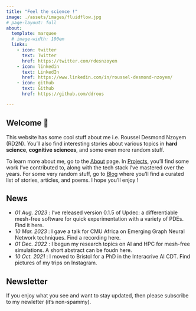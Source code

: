 ```yaml
---
title: "Feel the science !"
image: ./assets/images/fluidflow.jpg
# page-layout: full
about:
  template: marquee
  # image-width: 100em
  links:
    - icon: twitter
      text: Twitter
      href: https://twitter.com/rdesnzoyem
    - icon: linkedin
      text: LinkedIn
      href: https://www.linkedin.com/in/roussel-desmond-nzoyem/
    - icon: github
      text: Github
      href: https://github.com/ddrous

---
```


<!-- ![Welcome, Fluid Flow](./assets/images/fluidflow.jpg) -->

## Welcome 👋

This website has some cool stuff about me i.e. Roussel Desmond Nzoyem (RD2N). You'll also find interesting stories about various topics in **hard science**, **cognitive sciences**, and some even more random stuff.

To learn more about me, go to the [About](/about.qmd) page. In [Projects](/projects.qmd), you'll find some work I've contributed to, along with the tech stack I've mastered over the years. For some very random stuff, go to [Blog](/posts.qmd) where you'll find a curated list of stories, articles, and poems. I hope you'll enjoy !


## News

- _01 Aug. 2023_ : I've released version 0.1.5 of Updec: a differentiable mesh-free software for quick experimentation with a variety of PDEs. Find it here.
- _10 Mar. 2023_ : I gave a talk for CMU Africa on Emerging Graph Neural Network techniques. Find a recording here.
- _01 Dec. 2022_ : I begun my research topics on AI and HPC for mesh-free simulations. A short abstract can be foudn here.
- _10 Oct. 2021_ : I moved to Bristol for a PhD in the Interacrive AI CDT. Find pictures of my trips on Instagram.


## Newsletter
If you enjoy what you see and want to stay updated, then please subscribe to my newletter (it's non-spammy).
